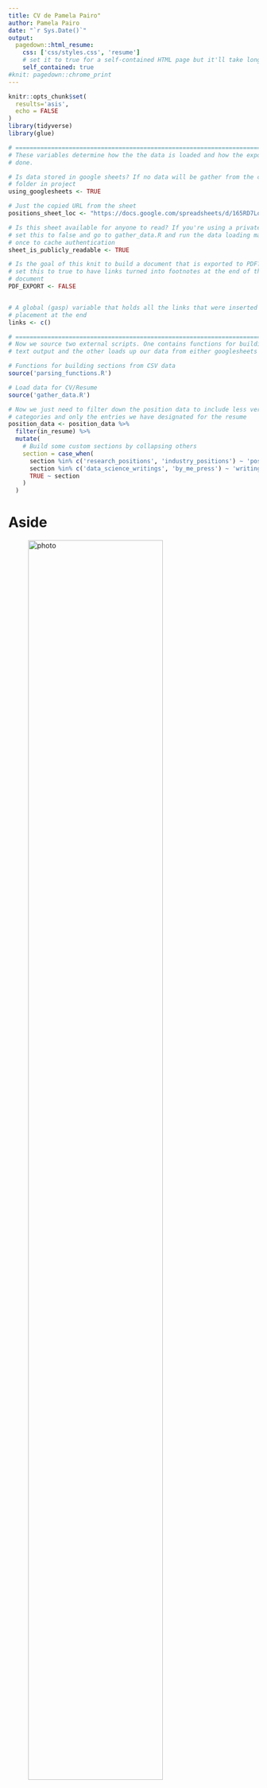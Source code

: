 ```yaml
---
title: CV de Pamela Pairo"
author: Pamela Pairo
date: "`r Sys.Date()`"
output:
  pagedown::html_resume:
    css: ['css/styles.css', 'resume']
    # set it to true for a self-contained HTML page but it'll take longer to render
    self_contained: true
#knit: pagedown::chrome_print 
---
```



```r
knitr::opts_chunk$set(
  results='asis', 
  echo = FALSE
)
library(tidyverse)
library(glue)

# ======================================================================
# These variables determine how the the data is loaded and how the exports are
# done.

# Is data stored in google sheets? If no data will be gather from the csvs/
# folder in project
using_googlesheets <- TRUE

# Just the copied URL from the sheet
positions_sheet_loc <- "https://docs.google.com/spreadsheets/d/165RD7Lo5v0zcRE1ioAB91YUVJTNw75_Ql4KCW0S0VnI/edit#gid=1406459246"

# Is this sheet available for anyone to read? If you're using a private sheet
# set this to false and go to gather_data.R and run the data loading manually
# once to cache authentication
sheet_is_publicly_readable <- TRUE

# Is the goal of this knit to build a document that is exported to PDF? If so
# set this to true to have links turned into footnotes at the end of the
# document
PDF_EXPORT <- FALSE


# A global (gasp) variable that holds all the links that were inserted for
# placement at the end
links <- c()

# ======================================================================
# Now we source two external scripts. One contains functions for building the
# text output and the other loads up our data from either googlesheets or csvs

# Functions for building sections from CSV data
source('parsing_functions.R') 

# Load data for CV/Resume
source('gather_data.R')

# Now we just need to filter down the position data to include less verbose
# categories and only the entries we have designated for the resume
position_data <- position_data %>% 
  filter(in_resume) %>% 
  mutate(
    # Build some custom sections by collapsing others
    section = case_when(
      section %in% c('research_positions', 'industry_positions') ~ 'positions', 
      section %in% c('data_science_writings', 'by_me_press') ~ 'writings',
      TRUE ~ section
    )
  ) 
```



Aside
================================================================================


![photo](pairo.png){width=80%}

Contacto {#contact}
--------------------------------------------------------------------------------

```r
contact_info %>% 
  glue_data("- <i class='fa fa-{icon}'></i> {contact}")
```



Habilidades {#skills}
--------------------------------------------------------------------------------

```r
build_skill_bars(skills)
```

Disclaimer {#disclaimer}
--------------------------------------------------------------------------------

Hecho con [**pagedown**](https://github.com/rstudio/pagedown). 

Código fuente: [github.com/PamelaPairo/cv](https://github.com/PamelaPairo/CV).

Última actualización `r Sys.Date()`.


Main
================================================================================

Pamela E. Pairo {#title}
--------------------------------------------------------------------------------


Educación {data-icon=graduation-cap data-concise=true}
--------------------------------------------------------------------------------

```r
position_data %>% print_section('education')
```

Experiencia profesional {data-icon=chalkboard-teacher}
--------------------------------------------------------------------------------

```r
print_section(position_data, 'profesional')
```


Cursos de posgrado destacados {data-icon=book}
--------------------------------------------------------------------------------


```r
print_section(position_data, 'courses')
```

Publicaciones científicas {data-icon=file}
--------------------------------------------------------------------------------
::: aside

### Idiomas {#languages}

- **Inglés:** Avanzado

- **Portugués:** Intermedio

- **Francés:** Básico

:::

```r
print_section(position_data, 'publications')
```

<!-- These breaks just force a new page so section doesnt get cut off -->
<!--<br>-->

Becas {data-icon=trophy}
--------------------------------------------------------------------------------


```r
print_section(position_data, 'grants')
```

Presentaciones destacadas {data-icon=group}
--------------------------------------------------------------------------------
::: aside

He participado como voluntaria en varios proyectos de investigacion en Argentina, Bolivia, Uruguay y Ecuador. Colaboré en tareas de rescate, rehabilitación y enriquecimiento de animales salvajes tales como los tortugas marinas, monos carayá, yaguaretés y pumas.

:::


```r
print_section(position_data, 'presentations')
```

